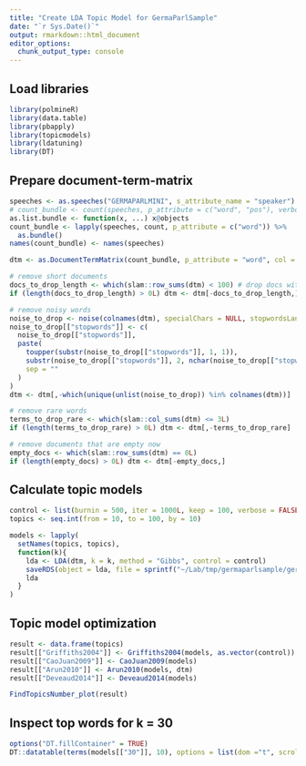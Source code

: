 ```yaml
---
title: "Create LDA Topic Model for GermaParlSample"
date: "`r Sys.Date()`"
output: rmarkdown::html_document
editor_options: 
  chunk_output_type: console
---
```


## Load libraries

```r
library(polmineR)
library(data.table)
library(pbapply)
library(topicmodels)
library(ldatuning)
library(DT)
```


## Prepare document-term-matrix

```r
speeches <- as.speeches("GERMAPARLMINI", s_attribute_name = "speaker")
# count_bundle <- count(speeches, p_attribute = c("word", "pos"), verbose = FALSE)
as.list.bundle <- function(x, ...) x@objects
count_bundle <- lapply(speeches, count, p_attribute = c("word")) %>%
  as.bundle()
names(count_bundle) <- names(speeches)

dtm <- as.DocumentTermMatrix(count_bundle, p_attribute = "word", col = "count", verbose = FALSE)

# remove short documents
docs_to_drop_length <- which(slam::row_sums(dtm) < 100) # drop docs with less than 100 words
if (length(docs_to_drop_length) > 0L) dtm <- dtm[-docs_to_drop_length,]

# remove noisy words
noise_to_drop <- noise(colnames(dtm), specialChars = NULL, stopwordsLanguage = "de", verbose = FALSE)
noise_to_drop[["stopwords"]] <- c(
  noise_to_drop[["stopwords"]],
  paste(
    toupper(substr(noise_to_drop[["stopwords"]], 1, 1)),
    substr(noise_to_drop[["stopwords"]], 2, nchar(noise_to_drop[["stopwords"]])),
    sep = ""
  )
)
dtm <- dtm[,-which(unique(unlist(noise_to_drop)) %in% colnames(dtm))]

# remove rare words
terms_to_drop_rare <- which(slam::col_sums(dtm) <= 3L)
if (length(terms_to_drop_rare) > 0L) dtm <- dtm[,-terms_to_drop_rare]

# remove documents that are empty now
empty_docs <- which(slam::row_sums(dtm) == 0L)
if (length(empty_docs) > 0L) dtm <- dtm[-empty_docs,]
```


## Calculate topic models

```r
control <- list(burnin = 500, iter = 1000L, keep = 100, verbose = FALSE)
topics <- seq.int(from = 10, to = 100, by = 10)

models <- lapply(
  setNames(topics, topics),
  function(k){
    lda <- LDA(dtm, k = k, method = "Gibbs", control = control)
    saveRDS(object = lda, file = sprintf("~/Lab/tmp/germaparlsample/germaparlsample_lda_%d.rds", k))
    lda
  }
)
```


## Topic model optimization

```r
result <- data.frame(topics)
result[["Griffiths2004"]] <- Griffiths2004(models, as.vector(control))
result[["CaoJuan2009"]] <- CaoJuan2009(models)
result[["Arun2010"]] <- Arun2010(models, dtm)
result[["Deveaud2014"]] <- Deveaud2014(models)

FindTopicsNumber_plot(result)
```


## Inspect top words for k = 30

<div style = "width:100%; height:auto; margin:auto;">
```r
options("DT.fillContainer" = TRUE) 
DT::datatable(terms(models[["30"]], 10), options = list(dom ="t", scrollY = "350px"))
```
</div>

